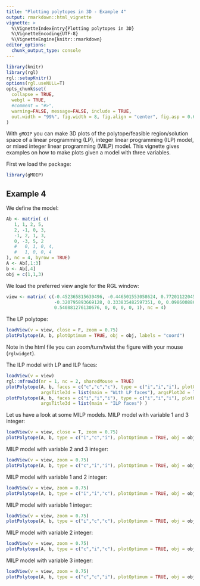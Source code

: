 ```yaml
---
title: "Plotting polytopes in 3D - Example 4"
output: rmarkdown::html_vignette
vignette: >
  %\VignetteIndexEntry{Plotting polytopes in 3D}
  %\VignetteEncoding{UTF-8}
  %\VignetteEngine{knitr::rmarkdown}
editor_options: 
  chunk_output_type: console
---
```


```r
library(knitr)
library(rgl)
rgl::setupKnitr()
options(rgl.useNULL=T)
opts_chunk$set(
  collapse = TRUE,
  webgl = TRUE,
  #comment = "#>",
  warning=FALSE, message=FALSE, include = TRUE, 
  out.width = "99%", fig.width = 8, fig.align = "center", fig.asp = 0.62
)
```

With `gMOIP` you can make 3D plots of the polytope/feasible region/solution space of a linear programming (LP), integer linear programming (ILP) model, or mixed integer linear programming (MILP) model. This vignette gives examples on how to make plots given a model with three variables. 

First we load the package:

```r
library(gMOIP)
```

## Example 4

We define the model:

```r
Ab <- matrix( c(
   1, 1, 2, 5,
   2, -1, 0, 3,
   -1, 2, 1, 3,
   0, -3, 5, 2
   #   0, 1, 0, 4,
   #   1, 0, 0, 4
), nc = 4, byrow = TRUE)
A <- Ab[,1:3]
b <- Ab[,4]
obj = c(1,1,3)
```

We load the preferred view angle for the RGL window:

```r
view <- matrix( c(-0.452365815639496, -0.446501553058624, 0.77201122045517, 0, 0.886364221572876,
                  -0.320795893669128, 0.333835482597351, 0, 0.0986008867621422, 0.835299551486969,
                  0.540881276130676, 0, 0, 0, 0, 1), nc = 4)
```

The LP polytope:

```r
loadView(v = view, close = F, zoom = 0.75)
plotPolytope(A, b, plotOptimum = TRUE, obj = obj, labels = "coord")
```

Note in the html file you can zoom/turn/twist the figure with your mouse (`rglwidget`).

The ILP model with LP and ILP faces:

```r
loadView(v = view)
rgl::mfrow3d(nr = 1, nc = 2, sharedMouse = TRUE)
plotPolytope(A, b, faces = c("c","c","c"), type = c("i","i","i"), plotOptimum = TRUE, obj = obj, 
             argsTitle3d = list(main = "With LP faces"), argsPlot3d = list(box = F, axes = T) )
plotPolytope(A, b, faces = c("i","i","i"), type = c("i","i","i"), plotFeasible = FALSE, obj = obj,
             argsTitle3d = list(main = "ILP faces") )
```

Let us have a look at some MILP models. MILP model with variable 1 and 3 
integer:

```r
loadView(v = view, close = T, zoom = 0.75)
plotPolytope(A, b, type = c("i","c","i"), plotOptimum = TRUE, obj = obj)
```

MILP model with variable 2 and 3 integer:

```r
loadView(v = view, zoom = 0.75)
plotPolytope(A, b, type = c("c","i","i"), plotOptimum = TRUE, obj = obj)
```

MILP model with variable 1 and 2 integer:

```r
loadView(v = view, zoom = 0.75)
plotPolytope(A, b, type = c("i","i","c"), plotOptimum = TRUE, obj = obj)
```

MILP model with variable 1 integer:

```r
loadView(v = view, zoom = 0.75)
plotPolytope(A, b, type = c("i","c","c"), plotOptimum = TRUE, obj = obj, plotFaces = FALSE)
```

MILP model with variable 2 integer:

```r
loadView(v = view, zoom = 0.75)
plotPolytope(A, b, type = c("c","i","c"), plotOptimum = TRUE, obj = obj)
```

MILP model with variable 3 integer:

```r
loadView(v = view, zoom = 0.75)
plotPolytope(A, b, type = c("c","c","i"), plotOptimum = TRUE, obj = obj)
```




